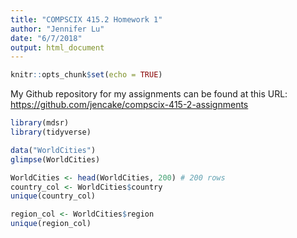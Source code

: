 ```yaml
---
title: "COMPSCIX 415.2 Homework 1"
author: "Jennifer Lu"
date: "6/7/2018"
output: html_document
---
```


```r
knitr::opts_chunk$set(echo = TRUE)
```

My Github repository for my assignments can be found at this URL: [https://github.com/jencake/compscix-415-2-assignments](https://github.com/jencake/compscix-415-2-assignments)

```r
library(mdsr)
library(tidyverse)
```

```r
data("WorldCities")
glimpse(WorldCities)
```

```r
WorldCities <- head(WorldCities, 200) # 200 rows
country_col <- WorldCities$country
unique(country_col)
```

```r
region_col <- WorldCities$region
unique(region_col)
```

